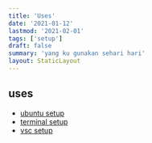 ```yaml
---
title: 'Uses'
date: '2021-01-12'
lastmod: '2021-02-01'
tags: ['setup']
draft: false
summary: 'yang ku gunakan sehari hari'
layout: StaticLayout
---
```


## uses
- [ubuntu setup](/ubuntu-setup)
- [terminal setup](/terminal-setup)
- [vsc setup](/vsc-setup)